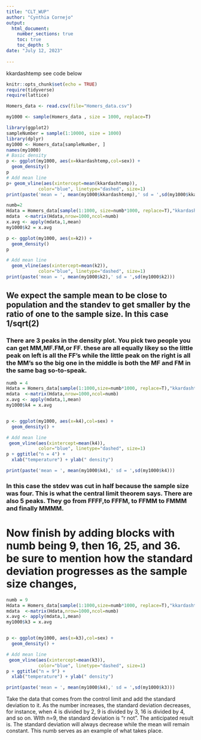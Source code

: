 ```yaml
---
title: "CLT_WUP"
author: "Cynthia Cornejo"
output: 
  html_document:
    number_sections: true
    toc: true
    toc_depth: 5
date: "July 12, 2023"    
    
---
```


kkardashtemp  see code below

```r
knitr::opts_chunk$set(echo = TRUE)
require(tidyverse)
require(lattice)
```

```r
Homers_data <- read.csv(file="Homers_data.csv")

my1000 <- sample(Homers_data , size = 1000, replace=T)

```

```r

library(ggplot2)
sampleNumber = sample(1:10000, size = 1000)
library(dplyr)
my1000 <- Homers_data[sampleNumber, ]
names(my1000)
# Basic density
p <- ggplot(my1000, aes(x=kkardashtemp,col=sex)) + 
  geom_density()
p
# Add mean line
p+ geom_vline(aes(xintercept=mean(kkardashtemp)),
            color="blue", linetype="dashed", size=1)
print(paste('mean = ', mean(my1000$kkardashtemp),' sd = ',sd(my1000$kkardashtemp)))
```

```r
numb=2
Hdata = Homers_data[sample(1:1000, size=numb*1000, replace=T),"kkardashtemp"]
mdata  <-matrix(Hdata,nrow=1000,ncol=numb)
x.avg <- apply(mdata,1,mean)
my1000$k2 = x.avg

p <- ggplot(my1000, aes(x=k2)) + 
  geom_density() 
p

# Add mean line
  geom_vline(aes(xintercept=mean(k2)),
            color="blue", linetype="dashed", size=1)
print(paste('mean = ', mean(my1000$k2),' sd = ',sd(my1000$k2)))

```
## We expect the sample mean to be close to population and the standev to get smaller by the ratio of one to the sample size. In this case 1/sqrt(2)

### There are 3 peaks in the density plot. You pick two people you can get MM,MF.FM,or FF. these are all equally likey so the little peak on left is all the FF's while the little peak on the right is all the MM's so the big one in the middle is both the MF and FM in the same bag so-to-speak.  

```r
numb = 4
Hdata = Homers_data[sample(1:1000,size=numb*1000, replace=T),"kkardashtemp"]
mdata  <-matrix(Hdata,nrow=1000,ncol=numb)
x.avg <- apply(mdata,1,mean)
my1000$k4 = x.avg


p <- ggplot(my1000, aes(x=k4),col=sex) + 
  geom_density() +

# Add mean line
 geom_vline(aes(xintercept=mean(k4)),
            color="blue", linetype="dashed", size=1)
p + ggtitle("n = 4") +
  xlab("temperature") + ylab(" density")

print(paste('mean = ', mean(my1000$k4),' sd = ',sd(my1000$k4)))

```

### In this case the stdev was cut in half because the sample size was four. This is what the central limit theorem says. There are also 5 peaks. They go from FFFF,to FFFM, to FFMM to FMMM and finally MMMM.

# Now finish by adding blocks with numb being 9, then 16, 25, and 36. be sure to mention how the standard deviation progresses as the sample size changes,

```r
numb = 9
Hdata = Homers_data[sample(1:1000,size=numb*1000, replace=T),"kkardashtemp"]
mdata  <-matrix(Hdata,nrow=1000,ncol=numb)
x.avg <- apply(mdata,1,mean)
my1000$k3 = x.avg


p <- ggplot(my1000, aes(x=k3),col=sex) + 
  geom_density() +

# Add mean line
 geom_vline(aes(xintercept=mean(k3)),
            color="blue", linetype="dashed", size=1)
p + ggtitle("n = 9") +
  xlab("temperature") + ylab(" density")

print(paste('mean = ', mean(my1000$k4),' sd = ',sd(my1000$k3)))

```

Take the data that comes from the control limit and add the standard deviation to it. As the number increases, the standard deviation decreases, for instance, when 4 is divided by 2, 9 is divided by 3, 16 is divided by 4, and so on. WIth n=9, the standard deviation is "r not". The anticipated result is. The standard deviation will always decrease while the mean will remain constant. This numb serves as an example of what takes place. 


